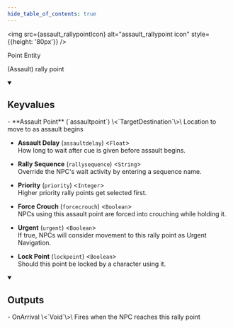 ```yaml
---
hide_table_of_contents: true
---
```



<img src={assault_rallypointIcon} alt="assault_rallypoint icon" style={{height: '80px'}} />

Point Entity

(Assault) rally point

<details open>
<summary><h2>Keyvalues</h2></summary>
- **Assault Point** (`assaultpoint`) \<`TargetDestination`\>\
Location to move to as assault begins

- **Assault Delay** (`assaultdelay`) \<`Float`\>\
How long to wait after cue is given before assault begins.

- **Rally Sequence** (`rallysequence`) \<`String`\>\
Override the NPC's wait activity by entering a sequence name.

- **Priority** (`priority`) \<`Integer`\>\
Higher priority rally points get selected first.

- **Force Crouch** (`forcecrouch`) \<`Boolean`\>\
NPCs using this assault point are forced into crouching while holding it.

- **Urgent** (`urgent`) \<`Boolean`\>\
If true, NPCs will consider movement to this rally point as Urgent Navigation.

- **Lock Point** (`lockpoint`) \<`Boolean`\>\
Should this point be locked by a character using it.


 </details>

<details open>
<summary><h2>Outputs</h2></summary>
- OnArrival \<`Void`\>\
Fires when the NPC reaches this rally point


 </details>